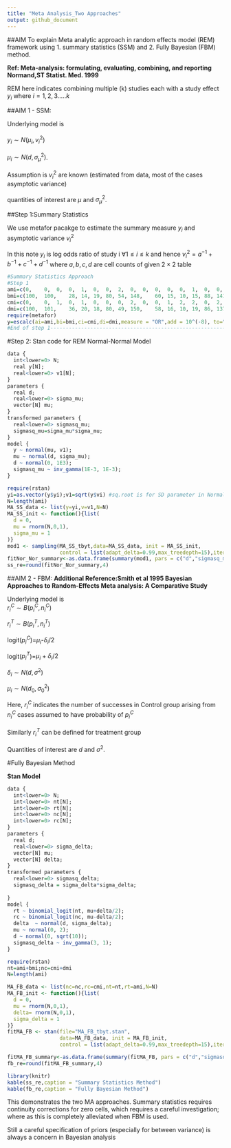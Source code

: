 ---
title: "Meta Analysis_Two Approaches"
output: github_document
---

##AIM
To explain Meta analytic approach in random effects model (REM) framework using 1. summary statistics (SSM) and 2. Fully Bayesian (FBM) method. 


**Ref: Meta-analysis: formulating, evaluating, combining, and reporting Normand,ST Statist. Med. 1999**

REM here indicates combining multiple (k) studies each with a study effect $y_{i}$ where $i = 1,2,3.....k$ 

##AIM 1 - SSM:


Underlying model is <br><br>$y_{i} \sim N(\mu_{i},v^{2}_{i})$ <br><br> $\mu_{i} \sim N(d,\sigma_{\mu}^{2})$. <br><br>Assumption is $v^{2}_{i}$ are known (estimated from data, most of the cases asymptotic variance) <br><br>quantities of interest are  $\mu$ and $\sigma_{\mu}^{2}$.

##Step 1:Summary Statistics

We use metafor pacakge to estimate the summary measure $y_{i}$ and asymptotic variance $v^{2}_{i}$

In this note $y_{i}$ is log odds ratio of study i $\forall 1\le i \le k$ and hence $v^{2}_{i} = a^{-1}+b^{-1}+c^{-1}+d^{-1}$ where $a,b,c,d$ are cell counts of given $2\times2$ table

```{r echo = TRUE, warning = FALSE,message=FALSE}
#Summary Statistics Approach
#Step 1
ami=c(0,	0,	0,	0,	1,	0,	0,	2,	0,	0,	0,	0,	0,	1,	0,	0,	1,	1,	0,	0,	0)
bmi=c(100,	100,	28,	14,	19,	80,	54,	148,	60,	15,	10,	15,	88,	141,	136,	204,	97,	23,	25,	41,	21)
cmi=c(0,	0,	1,	0,	1,	0,	0,	0,	2,	0,	0,	1,	2,	2,	0,	2,	2,	1,	0,	0,	0)
dmi=c(100,	101,	36,	20,	18,	80,	49,	150,	58,	16,	10,	19,	86,	137,	131,	182,	97,	25,	25,	67,	16)
require(metafor)
y=escalc(ai=ami,bi=bmi,ci=cmi,di=dmi,measure = "OR",add = 10^(-8), to="only0" ,  drop00=FALSE)
#End of step 1----------------------------------------------------------
```


#Step 2: Stan code for REM Normal-Normal Model 
```{r engine='stan',engine.opts=list(x = "MA_SS_tbyt")}
data {
  int<lower=0> N; 
  real y[N]; 
  real<lower=0> v1[N]; 
} 
parameters {
  real d; 
  real<lower=0> sigma_mu; 
  vector[N] mu;
} 
transformed parameters {
  real<lower=0> sigmasq_mu; 
  sigmasq_mu=sigma_mu*sigma_mu;
} 
model {
  y ~ normal(mu, v1);
  mu ~ normal(d, sigma_mu);
  d ~ normal(0, 1E3); 
  sigmasq_mu ~ inv_gamma(1E-3, 1E-3); 
}
```


```{r}
require(rstan)
yi=as.vector(y$yi);v1=sqrt(y$vi) #sq.root is for SD parameter in Normal in Stan
N=length(ami)
MA_SS_data <- list(y=yi,v=v1,N=N)
MA_SS_init <- function(){list(
  d = 0,
  mu = rnorm(N,0,1),
  sigma_mu = 1
)}
mod1 <- sampling(MA_SS_tbyt,data=MA_SS_data, init = MA_SS_init,
                 control = list(adapt_delta=0.99,max_treedepth=15),iter=2000,chains=4) 
fitNor_Nor_summary<-as.data.frame(summary(mod1, pars = c("d","sigmasq_mu"), probs = c(0.025, 0.975))$summary)
ss_re=round(fitNor_Nor_summary,4)
```




##AIM 2 - FBM:
**Additional Reference:Smith et al 1995 Bayesian Approaches to Random-Effects Meta analysis: A Comparative Study**


Underlying model is  
$r^{C}_{i} \sim B(p^{C}_{i},n^{C}_{i})$

$r^{T}_{i} \sim B(p^{T}_{i},n^{T}_{i})$

logit($p^{C}_{i}$)=$\mu_{i}$-$\delta_{i}/2$

logit($p^{T}_{i}$)=$\mu_{i}+\delta_{i}/2$

$\delta_{i}\sim N(d,\sigma^{2})$

$\mu_{i}\sim N(d_{0},\sigma^{2}_{0})$


Here, $r^{C}_{i}$ indicates the number of successes in Control group arising from  $n^{C}_{i}$ cases assumed to have probability of $p^{C}_{i}$ 
<br><br>Similarly $r^{T}_{i}$ can be defined for treatment group
<br><br>Quantities of interest are $d$ and $\sigma^{2}$.


#Fully Bayesian Method

**Stan Model** 

```{r engine='stan',engine.opts=list(x = "MA_FB_tbyt")}
data {
  int<lower=0> N; 
  int<lower=0> nt[N]; 
  int<lower=0> rt[N]; 
  int<lower=0> nc[N]; 
  int<lower=0> rc[N]; 
} 
parameters {
  real d; 
  real<lower=0> sigma_delta; 
  vector[N] mu;
  vector[N] delta;
} 
transformed parameters {
  real<lower=0> sigmasq_delta; 
  sigmasq_delta = sigma_delta*sigma_delta; 
  
} 
model {
  rt ~ binomial_logit(nt, mu+delta/2);
  rc ~ binomial_logit(nc, mu-delta/2);
  delta  ~ normal(d, sigma_delta); 
  mu ~ normal(0, 2);
  d ~ normal(0, sqrt(10)); 
  sigmasq_delta ~ inv_gamma(3, 1); 
}
```




```{r}
require(rstan)
nt=ami+bmi;nc=cmi+dmi
N=length(ami)

MA_FB_data <- list(nc=nc,rc=cmi,nt=nt,rt=ami,N=N)
MA_FB_init <- function(){list(
  d = 0,
  mu = rnorm(N,0,1),
  delta= rnorm(N,0,1),
  sigma_delta = 1
)}
fitMA_FB <- stan(file="MA_FB_tbyt.stan",
                 data=MA_FB_data, init = MA_FB_init,
                 control = list(adapt_delta=0.99,max_treedepth=15),iter=2000,chains=4)

fitMA_FB_summary<-as.data.frame(summary(fitMA_FB, pars = c("d","sigmasq_delta"), probs = c(0.025, 0.975))$summary)
fb_re=round(fitMA_FB_summary,4)
```

```{r message=FALSE}
library(knitr)
kable(ss_re,caption = "Summary Statistics Method")
kable(fb_re,caption = "Fully Bayesian Method")
```



This demonstrates the two MA approaches. Summary statistics requires continuity corrections for zero cells, which requires a careful investigation; where as this is completely alleviated when FBM is used.

Still a careful specification of priors (especially for between variance) is always a concern in Bayesian analysis